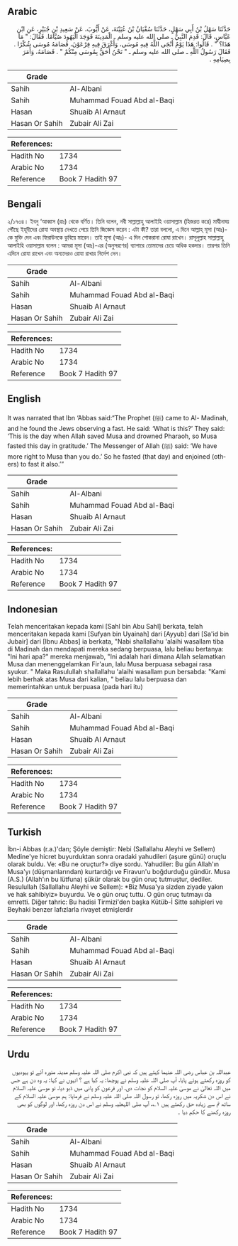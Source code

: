 ## Arabic


<div dir="rtl" lang="ar" style={{fontSize:'larger',backgroundColor:'#f8f9fa',padding:20}}>
حَدَّثَنَا سَهْلُ بْنُ أَبِي سَهْلٍ، حَدَّثَنَا سُفْيَانُ بْنُ عُيَيْنَةَ، عَنْ أَيُّوبَ، عَنْ سَعِيدِ بْنِ جُبَيْرٍ، عَنِ ابْنِ عَبَّاسٍ، قَالَ: قَدِمَ النَّبِيُّ ـ صلى الله عليه وسلم ـ الْمَدِينَةَ فَوَجَدَ الْيَهُودَ صُيَّامًا. فَقَالَ: ‏"‏ مَا هَذَا؟ ‏"‏ ‏.‏ قَالُوا: هَذَا يَوْمٌ أَنْجَى اللَّهُ فِيهِ مُوسَى، وَأَغْرَقَ فِيهِ فِرْعَوْنَ، فَصَامَهُ مُوسَى شُكْرًا ‏.‏ فَقَالَ رَسُولُ اللَّهِ ـ صلى الله عليه وسلم ـ ‏"‏ نَحْنُ أَحَقُّ بِمُوسَى مِنْكُمْ ‏"‏ ‏.‏ فَصَامَهُ، وَأَمَرَ بِصِيَامِهِ ‏.‏
</div>
<div style={{backgroundColor:'#f8f9fa',padding:20, marginBottom: 10}}><table> <thead> <tr> <th>Grade</th> <th></th> </tr> </thead> <tbody> <tr><td>Sahih</td><td>Al-Albani</td></tr><tr><td>Sahih</td><td>Muhammad Fouad Abd al-Baqi</td></tr><tr><td>Hasan</td><td>Shuaib Al Arnaut</td></tr><tr><td>Hasan Or Sahih</td><td>Zubair Ali Zai</td></tr></tbody></table><table> <thead> <tr> <th>References:</th> <th></th> </tr> </thead> <tbody><tr><td>Hadith No</td><td>1734</td></tr><tr><td>Arabic No</td><td>1734</td></tr><tr><td>Reference</td><td>Book 7 Hadith 97</td></tr></tbody></table></div>

## Bengali


<div dir="ltr" lang="bn" style={{fontSize:'larger',backgroundColor:'#f8f9fa',padding:20}}>
২/১৭৩৪। ইবনু ‘আব্বাস (রাঃ) থেকে বর্ণিত। তিনি বলেন, নবী সাল্লাল্লাহু আলাইহি ওয়াসাল্লাম (হিজরত করে) মাদ্বীনাহ্য় পৌঁছে ইহূদীদের রোযা অবস্থায় দেখতে পেয়ে তিনি জিজ্ঞেস করেন : এটা কী? তারা বললো, এ দিনে আল্লাহ্ মূসা (আঃ)-কে মুক্তি দেন এবং ফিরাউনকে ডুবিয়ে মারেন। তাই মূসা (আঃ)- এ দিন শোকরানা রোযা রাখেন। রাসূলুল্লাহ সাল্লাল্লাহু আলাইহি ওয়াসাল্লাম বলেন : আমরা মূসা (আঃ)-এর (অনুসরণের) ব্যাপারে তোমাদের চেয়ে অধিক হকদার। তারপর তিনি এদিনে রোযা রাখেন এবং অন্যদেরও রোযা রাখার নির্দেশ দেন।
</div>
<div style={{backgroundColor:'#f8f9fa',padding:20, marginBottom: 10}}><table> <thead> <tr> <th>Grade</th> <th></th> </tr> </thead> <tbody> <tr><td>Sahih</td><td>Al-Albani</td></tr><tr><td>Sahih</td><td>Muhammad Fouad Abd al-Baqi</td></tr><tr><td>Hasan</td><td>Shuaib Al Arnaut</td></tr><tr><td>Hasan Or Sahih</td><td>Zubair Ali Zai</td></tr></tbody></table><table> <thead> <tr> <th>References:</th> <th></th> </tr> </thead> <tbody><tr><td>Hadith No</td><td>1734</td></tr><tr><td>Arabic No</td><td>1734</td></tr><tr><td>Reference</td><td>Book 7 Hadith 97</td></tr></tbody></table></div>

## English


<div dir="ltr" lang="en" style={{fontSize:'larger',backgroundColor:'#f8f9fa',padding:20}}>
It was narrated that Ibn ‘Abbas said:“The Prophet (ﷺ) came to Al- Madinah, and he found the Jews observing a fast. He said: ‘What is this?’ They said: ‘This is the day when Allah saved Musa and drowned Pharaoh, so Musa fasted this day in gratitude.’ The Messenger of Allah (ﷺ) said: ‘We have more right to Musa than you do.’ So he fasted (that day) and enjoined (others) to fast it also.’”
</div>
<div style={{backgroundColor:'#f8f9fa',padding:20, marginBottom: 10}}><table> <thead> <tr> <th>Grade</th> <th></th> </tr> </thead> <tbody> <tr><td>Sahih</td><td>Al-Albani</td></tr><tr><td>Sahih</td><td>Muhammad Fouad Abd al-Baqi</td></tr><tr><td>Hasan</td><td>Shuaib Al Arnaut</td></tr><tr><td>Hasan Or Sahih</td><td>Zubair Ali Zai</td></tr></tbody></table><table> <thead> <tr> <th>References:</th> <th></th> </tr> </thead> <tbody><tr><td>Hadith No</td><td>1734</td></tr><tr><td>Arabic No</td><td>1734</td></tr><tr><td>Reference</td><td>Book 7 Hadith 97</td></tr></tbody></table></div>

## Indonesian


<div dir="ltr" lang="id" style={{fontSize:'larger',backgroundColor:'#f8f9fa',padding:20}}>
Telah menceritakan kepada kami [Sahl bin Abu Sahl] berkata, telah menceritakan kepada kami [Sufyan bin Uyainah] dari [Ayyub] dari [Sa'id bin Jubair] dari [Ibnu Abbas] ia berkata, "Nabi shallallahu 'alaihi wasallam tiba di Madinah dan mendapati mereka sedang berpuasa, lalu beliau bertanya: "Ini hari apa?" mereka menjawab, "Ini adalah hari dimana Allah selamatkan Musa dan menenggelamkan Fir'aun, lalu Musa berpuasa sebagai rasa syukur. " Maka Rasulullah shallallahu 'alaihi wasallam pun bersabda: "Kami lebih berhak atas Musa dari kalian, " beliau lalu berpuasa dan memerintahkan untuk berpuasa (pada hari itu)
</div>
<div style={{backgroundColor:'#f8f9fa',padding:20, marginBottom: 10}}><table> <thead> <tr> <th>Grade</th> <th></th> </tr> </thead> <tbody> <tr><td>Sahih</td><td>Al-Albani</td></tr><tr><td>Sahih</td><td>Muhammad Fouad Abd al-Baqi</td></tr><tr><td>Hasan</td><td>Shuaib Al Arnaut</td></tr><tr><td>Hasan Or Sahih</td><td>Zubair Ali Zai</td></tr></tbody></table><table> <thead> <tr> <th>References:</th> <th></th> </tr> </thead> <tbody><tr><td>Hadith No</td><td>1734</td></tr><tr><td>Arabic No</td><td>1734</td></tr><tr><td>Reference</td><td>Book 7 Hadith 97</td></tr></tbody></table></div>

## Turkish


<div dir="ltr" lang="tr" style={{fontSize:'larger',backgroundColor:'#f8f9fa',padding:20}}>
İbn-i Abbas (r.a.)'dan; Şöyle demiştir: Nebi (Sallallahu Aleyhi ve Sellem) Medine'ye hicret buyurduktan sonra oradaki yahudileri (aşure günü) oruçlu olarak buldu. Ve: «Bu ne oruçtur?» diye sordu. Yahudiler: Bu gün Allah'ın Musa'yı (düşmanlarından) kurtardığı ve Firavun'u boğdurduğu gündür. Musa (A.S.) (Allah'ın bu lütfuna) şükür olarak bu gün oruç tutmuştur, dediler. Resulullah (Sallallahu Aleyhi ve Sellem): *Biz Musa'ya sizden ziyade yakın ve hak sahibiyiz» buyurdu. Ve o gün oruç tuttu. O gün oruç tutmayı da emretti. Diğer tahric: Bu hadisi Tirmizi'den başka Kütüb-İ Sitte sahipleri ve Beyhaki benzer lafızlarla rivayet etmişlerdir
</div>
<div style={{backgroundColor:'#f8f9fa',padding:20, marginBottom: 10}}><table> <thead> <tr> <th>Grade</th> <th></th> </tr> </thead> <tbody> <tr><td>Sahih</td><td>Al-Albani</td></tr><tr><td>Sahih</td><td>Muhammad Fouad Abd al-Baqi</td></tr><tr><td>Hasan</td><td>Shuaib Al Arnaut</td></tr><tr><td>Hasan Or Sahih</td><td>Zubair Ali Zai</td></tr></tbody></table><table> <thead> <tr> <th>References:</th> <th></th> </tr> </thead> <tbody><tr><td>Hadith No</td><td>1734</td></tr><tr><td>Arabic No</td><td>1734</td></tr><tr><td>Reference</td><td>Book 7 Hadith 97</td></tr></tbody></table></div>

## Urdu


<div dir="rtl" lang="ur" style={{fontSize:'larger',backgroundColor:'#f8f9fa',padding:20}}>
عبداللہ بن عباس رضی اللہ عنہما کہتے ہیں کہ نبی اکرم صلی اللہ علیہ وسلم مدینہ منورہ آئے تو یہودیوں کو روزہ رکھتے ہوئے پایا، آپ صلی اللہ علیہ وسلم نے پوچھا: یہ کیا ہے ؟ انہوں نے کہا: یہ وہ دن ہے جس میں اللہ تعالیٰ نے موسیٰ علیہ السلام کو نجات دی، اور فرعون کو پانی میں ڈبو دیا، تو موسیٰ علیہ السلام نے اس دن شکریہ میں روزہ رکھا، تو رسول اللہ صلی اللہ علیہ وسلم نے فرمایا: ہم موسیٰ علیہ السلام کے ساتھ تم سے زیادہ حق رکھتے ہیں ۱؎، آپ صلی اللہعلیہ وسلم نے اس دن روزہ رکھا، اور لوگوں کو بھی روزہ رکھنے کا حکم دیا ۔
</div>
<div style={{backgroundColor:'#f8f9fa',padding:20, marginBottom: 10}}><table> <thead> <tr> <th>Grade</th> <th></th> </tr> </thead> <tbody> <tr><td>Sahih</td><td>Al-Albani</td></tr><tr><td>Sahih</td><td>Muhammad Fouad Abd al-Baqi</td></tr><tr><td>Hasan</td><td>Shuaib Al Arnaut</td></tr><tr><td>Hasan Or Sahih</td><td>Zubair Ali Zai</td></tr></tbody></table><table> <thead> <tr> <th>References:</th> <th></th> </tr> </thead> <tbody><tr><td>Hadith No</td><td>1734</td></tr><tr><td>Arabic No</td><td>1734</td></tr><tr><td>Reference</td><td>Book 7 Hadith 97</td></tr></tbody></table></div>
